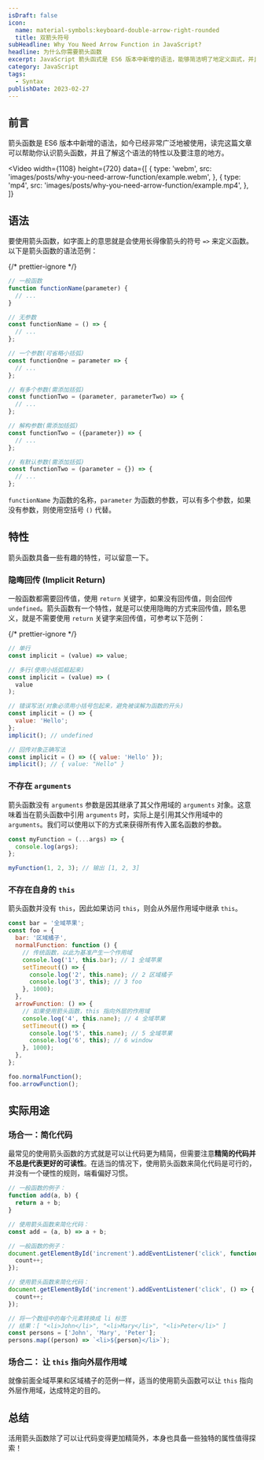 ```yaml
---
isDraft: false
icon:
  name: material-symbols:keyboard-double-arrow-right-rounded
  title: 双箭头符号
subHeadline: Why You Need Arrow Function in JavaScript?
headline: 为什么你需要箭头函数
excerpt: JavaScript 箭头函式是 ES6 版本中新增的语法，能够简洁明了地定义函式，并且已经被广泛的使用当中。于本篇文章中我们将会学习如何使用箭头函式来简化程式码，并且了解这个语法的特性以及要注意的地方，以及它可以被使用在那些场合当中。
category: JavaScript
tags:
  - Syntax
publishDate: 2023-02-27
---
```


## 前言

箭头函数是 ES6 版本中新增的语法，如今已经非常广泛地被使用，读完这篇文章可以帮助你认识箭头函数，并且了解这个语法的特性以及要注意的地方。

<Video
  width={1108}
  height={720}
  data={[
    {
      type: 'webm',
      src: 'images/posts/why-you-need-arrow-function/example.webm',
    },
    {
      type: 'mp4',
      src: 'images/posts/why-you-need-arrow-function/example.mp4',
    },
  ]}
></Video>

## 语法

要使用箭头函数，如字面上的意思就是会使用长得像箭头的符号 `=>` 来定义函数。以下是箭头函数的语法范例：

{/* prettier-ignore */}
```js
// 一般函数
function functionName(parameter) {
  // ...
}

// 无参数
const functionName = () => {
  // ...
};

// 一个参数(可省略小括弧)
const functionOne = parameter => {
  // ...
};

// 有多个参数(需添加括弧)
const functionTwo = (parameter, parameterTwo) => {
  // ...
};

// 解构参数(需添加括弧)
const functionTwo = ({parameter}) => {
  // ...
};

// 有默认参数(需添加括弧)
const functionTwo = (parameter = {}) => {
  // ...
};
```

`functionName` 为函数的名称，`parameter` 为函数的参数，可以有多个参数，如果没有参数，则使用空括号 `()` 代替。

## 特性

箭头函数具备一些有趣的特性，可以留意一下。

### 隐晦回传 (Implicit Return)

一般函数都需要回传值，使用 `return` 关键字，如果没有回传值，则会回传 `undefined`。箭头函数有一个特性，就是可以使用隐晦的方式来回传值，顾名思义，就是不需要使用 `return` 关键字来回传值，可参考以下范例：

{/* prettier-ignore */}
```javascript
// 单行
const implicit = (value) => value;

// 多行(使用小括弧框起来)
const implicit = (value) => (
  value
);

// 错误写法(对象必须用小括号包起来，避免被误解为函数的开头)
const implicit = () => {
  value: 'Hello';
};
implicit(); // undefined

// 回传对象正确写法
const implicit = () => ({ value: 'Hello' });
implicit(); // { value: "Hello" }
```

### 不存在 `arguments`

箭头函数没有 `arguments` 参数是因其继承了其父作用域的 `arguments` 对象。这意味着当在箭头函数中引用 `arguments` 时，实际上是引用其父作用域中的 `arguments`。我们可以使用以下的方式来获得所有传入匿名函数的参数。

```javascript
const myFunction = (...args) => {
  console.log(args);
};

myFunction(1, 2, 3); // 输出 [1, 2, 3]
```

### 不存在自身的 `this`

箭头函数并没有 `this`，因此如果访问 `this`，则会从外层作用域中继承 `this`。

```javascript
const bar = '全域苹果';
const foo = {
  bar: '区域橘子',
  normalFunction: function () {
    // 传统函数，以此为基准产生一个作用域
    console.log('1', this.bar); // 1 全域苹果
    setTimeout(() => {
      console.log('2', this.name); // 2 区域橘子
      console.log('3', this); // 3 foo
    }, 1000);
  },
  arrowFunction: () => {
    // 如果使用箭头函数，this 指向外层的作用域
    console.log('4', this.name); // 4 全域苹果
    setTimeout(() => {
      console.log('5', this.name); // 5 全域苹果
      console.log('6', this); // 6 window
    }, 1000);
  },
};

foo.normalFunction();
foo.arrowFunction();
```

## 实际用途

### 场合一：简化代码

最常见的使用箭头函数的方式就是可以让代码更为精简，但需要注意**精简的代码并不总是代表更好的可读性**。在适当的情况下，使用箭头函数来简化代码是可行的，并没有一个硬性的规则，端看偏好习惯。

```js
// 一般函数的例子：
function add(a, b) {
  return a + b;
}

// 使用箭头函数来简化代码：
const add = (a, b) => a + b;
```

```js
// 一般函数的例子：
document.getElementById('increment').addEventListener('click', function () {
  count++;
});

// 使用箭头函数来简化代码：
document.getElementById('increment').addEventListener('click', () => {
  count++;
});
```

```jsx
// 将一个数组中的每个元素转换成 li 标签
// 结果：[ "<li>John</li>", "<li>Mary</li>", "<li>Peter</li>" ]
const persons = ['John', 'Mary', 'Peter'];
persons.map((person) => `<li>${person}</li>`);
```

### 场合二： 让 `this` 指向外层作用域

就像前面全域苹果和区域橘子的范例一样，适当的使用箭头函数可以让 `this` 指向外层作用域，达成特定的目的。

## 总结

活用箭头函数除了可以让代码变得更加精简外，本身也具备一些独特的属性值得探索！
